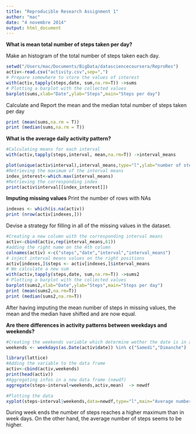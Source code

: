 ```yaml
---
title: "Reproducible Research Assignment 1"
author: "mac"
date: "4 novembre 2014"
output: html_document
---
```

**What is mean total number of steps taken per day?**

Make an histogram of the total number of steps taken each day.
```r
setwd("/Users/mac/Documents/BigData/datasciencecoursera/ReproRes")
activ<-read.csv("activity.csv",sep=",")
# Prepare somewhere to store the values of interest
with(activ,tapply(steps,date, sum,na.rm=T)) ->sums
# Plotting a barplot with the collected values
barplot(sums,xlab="Date",ylab="Steps",main="Steps per day")
```

Calculate and Report the mean and the median total number of steps taken per day 
```r
print (mean(sums,na.rm = T))
print (median(sums,na.rm = T))
```
**What is the average daily activity pattern?**
```r
#Calculating means for each interval
with(activ,tapply(steps,interval, mean,na.rm=T)) ->interval_means

plot(unique(activ$interval),interval_means,type="l",ylab="number of steps",xlab="intervals")
#Retrieving the maximum of the interval means
index_interest<-which.max(interval_means)
#Retrieving the corresponding index
print(activ$interval[[index_interest]])
```
**Imputing missing values**
Print the number of rows with NAs
```r
indexes <- which(is.na(activ))
print (nrow(activ[indexes,]))
```
Devise a strategy for filling in all of the missing values in the dataset.

```r
#Creating a new column with the corresponding interval means
activ<-cbind(activ,rep(interval_means,61))
#adding the right name on the 4th column
colnames(activ) <-c("steps","date","interval","interval_means")
# inject interval means values on the right positions
activ[indexes,]$steps <- activ[indexes,]$interval_means
# We calculate a new sum
with(activ,tapply(steps,date, sum,na.rm=T)) ->sums2
# Plotting a barplot with the collected values
barplot(sums2,xlab="Date",ylab="Steps",main="Steps per day")
print (mean(sums2,na.rm=T))
print (median(sums2,na.rm=T))
```
After having imputing the mean number of steps in missing values, the mean and the median have shifted and are now equal.

**Are there differences in activity patterns between weekdays and weekends?**
```r
#Creating the weekends variable which determine wether the date is in a weekend
weekends <- weekdays(as.Date(activ$date)) %in% c("Samedi","Dimanche")

library(lattice)
#Adding the variable to the data frame
activ<-cbind(activ,weekends)
print(head(activ))
#Aggregating infos in a new data frame (newdf)
aggregate(steps~interval+weekends,activ,mean)  -> newdf

#Plotting the data
xyplot(steps~interval|weekends,data=newdf,type="l",main="Average number of steps taken ",ylab="Number os steps",xlab="Intervals",strip=strip.custom(factor.levels=c("WeekDays","WeekEnd")))

```


During week ends the number of steps reaches a higher maximum than in week days. On the other hand, the average number of steps seems to be higher.


